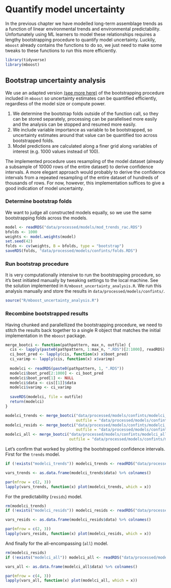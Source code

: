 # Quantify model uncertainty

In the previous chapter we have modelled long-term assemblage trends as a function of linear environmental trends and environmental predictability. Unfortunately using ML learners to model these relationships requires a lengthy bootstrapping procedure to quantify model uncertainty. Luckily, `mboost` already contains the functions to do so, we just need to make some tweaks to these functions to run this more efficiently.

```r
library(tidyverse)
library(mboost)
```

## Bootstrap uncertainty analysis

We use an adapted version [(see more here)](https://barthoekstra.github.io/fireworks/09.Quantifying-model-uncertainty.html) of the bootstrapping procedure included in `mboost` so uncertainty estimates can be quantified efficiently, regardless of the model size or compute power.

1. We determine the bootstrap folds outside of the function call, so they can be stored separately, processing can be parallelised more easily and the analysis can be stopped and resumed more easily.
1. We include variable importance as variable to be bootstrapped, so uncertainty estimates around that value can be quantified too across bootstrapped folds.
1. Model predictions are calculated along a finer grid along variables of interest (e.g. 1000 values instead of 100).

The implemented procedure uses resampling of the model dataset (already a subsample of 10000 rows of the entire dataset) to derive confidence intervals. A more elegant approach would probably to derive the confidence intervals from a repeated resampling of the entire dataset of hundreds of thousands of rows. For now, however, this implementation suffices to give a good indication of model uncertainty.

### Determine bootstrap folds

We want to judge all constructed models equally, so we use the same bootstrapping folds across the models.

```r
model <- readRDS("data/processed/models/mod_trends_rac.RDS")
bfolds <- 1000
weights <- model.weights(model)
set.seed(42)
folds <- cv(weights, B = bfolds, type = "bootstrap")
saveRDS(folds, "data/processed/models/confints/folds.RDS")
```

### Run bootstrap procedure

It is very computationally intensive to run the bootstrapping procedure, so it's best initiated manually by tweaking settings to the local machine. See the solution implemented in `R/mboost_uncertainty_analysis.R`. We run this analysis manually and store the results in `data/processed/models/confints/`.

```r
source("R/mboost_uncertainty_analysis.R")
```

### Recombine bootstrapped results

Having chunked and parallellized the bootstrapping procedure, we need to stitch the results back together to a single R object that matches the initial implementation in the `mboost` package.

```r
merge_bootci <- function(pathpattern, max_n, outfile) {
  cis <- lapply(paste0(pathpattern, 1:max_n, ".RDS")[2:1000], readRDS)
  ci_boot_pred <- lapply(cis, function(x) x$boot_pred)
  ci_varimp <- lapply(cis, function(x) x$varimp)
  
  modelci <- readRDS(paste0(pathpattern, 1, ".RDS"))
  modelci$boot_pred[2:1000] <- ci_boot_pred
  modelci$boot_pred[1] <- NULL
  modelci$data <- cis[[1]]$data
  modelci$varimp <- ci_varimp
  
  saveRDS(modelci, file = outfile)
  return(modelci)
}

modelci_trends <- merge_bootci("data/processed/models/confints/modelci_trends_rac_", max_n = 1000,
                               outfile = "data/processed/models/confints/modelci_trends.RDS")
modelci_resids <- merge_bootci("data/processed/models/confints/modelci_resids_rac_", max_n = 1000,
                               outfile = "data/processed/models/confints/modelci_resids.RDS")
modelci_all <- merge_bootci("data/processed/models/confints/modelci_all_rac_", max_n = 1000,
                            outfile = "data/processed/models/confints/modelci_all.RDS")
```

Let's confirm that worked by plotting the bootstrapped confidence intervals. First for the `trends` model.

```r
if (!exists("modelci_trends")) modelci_trends <- readRDS("data/processed/models/confints/modelci_trends.RDS")

vars_trends <- as.data.frame(modelci_trends$data) %>% colnames()

par(mfrow = c(2, 3))
lapply(vars_trends, function(x) plot(modelci_trends, which = x))
```
For the predictability (`resids`) model.

```r
rm(modelci_trends)
if (!exists("modelci_resids")) modelci_resids <- readRDS("data/processed/models/confints/modelci_resids.RDS")

vars_resids <- as.data.frame(modelci_resids$data) %>% colnames()

par(mfrow = c(2, 3))
lapply(vars_resids, function(x) plot(modelci_resids, which = x))
```
And finally for the all-encompassing (`all`) model.

```r
rm(modelci_resids)
if (!exists("modelci_all")) modelci_all <- readRDS("data/processed/models/confints/modelci_all.RDS")

vars_all <- as.data.frame(modelci_all$data) %>% colnames()

par(mfrow = c(4, 3))
lapply(vars_all, function(x) plot(modelci_all, which = x))
```
